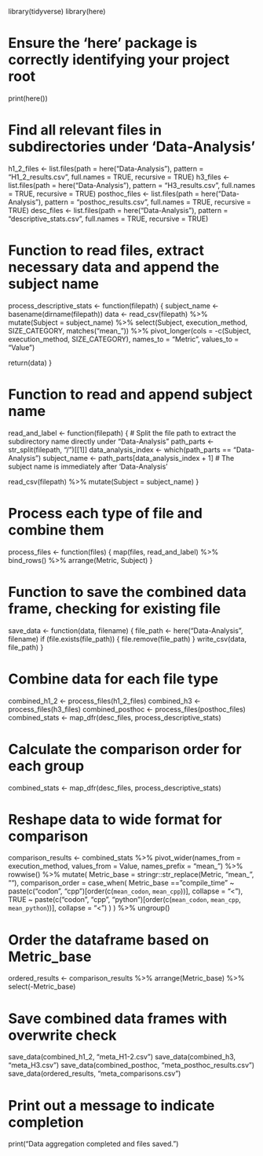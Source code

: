 library(tidyverse)
library(here)

# Ensure the 'here' package is correctly identifying your project root
print(here())

# Find all relevant files in subdirectories under 'Data-Analysis'
h1_2_files <- list.files(path = here("Data-Analysis"), pattern = "H1_2_results.csv", full.names = TRUE, recursive = TRUE)
h3_files <- list.files(path = here("Data-Analysis"), pattern = "H3_results.csv", full.names = TRUE, recursive = TRUE)
posthoc_files <- list.files(path = here("Data-Analysis"), pattern = "posthoc_results.csv", full.names = TRUE, recursive = TRUE)
desc_files <- list.files(path = here("Data-Analysis"), pattern = "descriptive_stats.csv", full.names = TRUE, recursive = TRUE)


# Function to read files, extract necessary data and append the subject name
process_descriptive_stats <- function(filepath) {
  subject_name <- basename(dirname(filepath))
  data <- read_csv(filepath) %>%
    mutate(Subject = subject_name) %>%
    select(Subject, execution_method, SIZE_CATEGORY, matches("mean_")) %>%
    pivot_longer(cols = -c(Subject, execution_method, SIZE_CATEGORY), names_to = "Metric", values_to = "Value")
  
  return(data)
}

# Function to read and append subject name
read_and_label <- function(filepath) {
  # Split the file path to extract the subdirectory name directly under "Data-Analysis"
  path_parts <- str_split(filepath, "/")[[1]]
  data_analysis_index <- which(path_parts == "Data-Analysis")
  subject_name <- path_parts[data_analysis_index + 1]  # The subject name is immediately after 'Data-Analysis'
  
  read_csv(filepath) %>% 
    mutate(Subject = subject_name)
}

# Process each type of file and combine them
process_files <- function(files) {
  map(files, read_and_label) %>%
    bind_rows() %>%
    arrange(Metric, Subject)
}

# Function to save the combined data frame, checking for existing file
save_data <- function(data, filename) {
  file_path <- here("Data-Analysis", filename)
  if (file.exists(file_path)) {
    file.remove(file_path)
  }
  write_csv(data, file_path)
}

# Combine data for each file type
combined_h1_2 <- process_files(h1_2_files)
combined_h3 <- process_files(h3_files)
combined_posthoc <- process_files(posthoc_files)
combined_stats <- map_dfr(desc_files, process_descriptive_stats)

# Calculate the comparison order for each group
combined_stats <- map_dfr(desc_files, process_descriptive_stats)

# Reshape data to wide format for comparison
comparison_results <- combined_stats %>%
  pivot_wider(names_from = execution_method, values_from = Value, names_prefix = "mean_") %>%
  rowwise() %>%
  mutate(
    Metric_base = stringr::str_replace(Metric, "mean_", ""),
    comparison_order = case_when(
      Metric_base == "compile_time" ~ paste(c("codon", "cpp")[order(c(`mean_codon`, `mean_cpp`))], collapse = "<"),
      TRUE ~ paste(c("codon", "cpp", "python")[order(c(`mean_codon`, `mean_cpp`, `mean_python`))], collapse = "<")
    )
  ) %>%
  ungroup()

# Order the dataframe based on Metric_base
ordered_results <- comparison_results %>%
  arrange(Metric_base) %>%
  select(-Metric_base) 

# Save combined data frames with overwrite check
save_data(combined_h1_2, "meta_H1-2.csv")
save_data(combined_h3, "meta_H3.csv")
save_data(combined_posthoc, "meta_posthoc_results.csv")
save_data(ordered_results, "meta_comparisons.csv")

# Print out a message to indicate completion
print("Data aggregation completed and files saved.")

